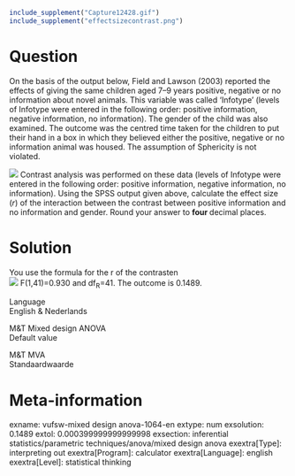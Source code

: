```r
include_supplement("Capture12428.gif")
include_supplement("effectsizecontrast.png")
```

Question
========
On the basis of the output below, Field and Lawson (2003) reported the
effects of giving the same children aged 7–9 years positive, negative or
no information about novel animals. This variable was called 'Infotype'
(levels of Infotype were entered in the following order: positive
information, negative information, no information). The gender of the
child was also examined. The outcome was the centred time taken for the
children to put their hand in a box in which they believed either the
positive, negative or no information animal was housed. The assumption
of Sphericity is not violated.  
  
  
![](Capture12428.gif)
Contrast analysis was performed on these data (levels of Infotype were
entered in the following order: positive information, negative
information, no information). Using the SPSS output given above,
calculate the effect size (*r*) of the interaction between the contrast
between positive information and no information and gender. Round your
answer to **four **decimal places.


Solution
========





You use the formula for the r of the contrasten  
![](effectsizecontrast.png)
F(1,41)=0.930 and df<sub>R</sub>=41. The outcome is 0.1489.





Language  
English & Nederlands

M&T Mixed design ANOVA  
Default value

M&T MVA  
Standaardwaarde

Meta-information
================
exname: vufsw-mixed design anova-1064-en
extype: num
exsolution: 0.1489
extol: 0.000399999999999998
exsection: inferential statistics/parametric techniques/anova/mixed design anova
exextra[Type]: interpreting out
exextra[Program]: calculator
exextra[Language]: english
exextra[Level]: statistical thinking

